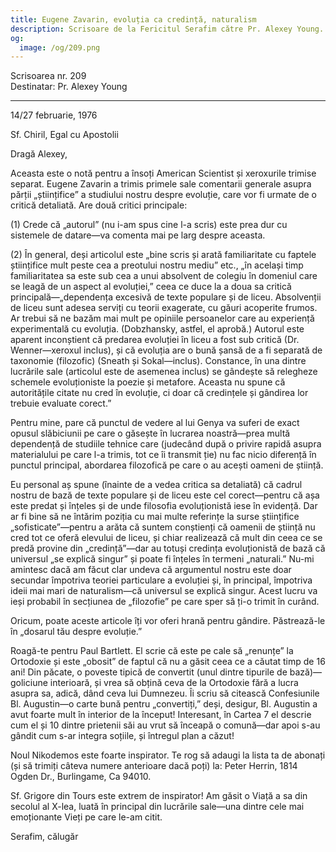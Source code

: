 ```yaml
---
title: Eugene Zavarin, evoluția ca credință, naturalism
description: Scrisoare de la Fericitul Serafim către Pr. Alexey Young.
og:
  image: /og/209.png
---
```


<div style={{textAlign:'right', fontFamily:'monospace'}}>Scrisoarea nr. 209</div>
<div style={{textAlign:'left', fontFamily:'monospace'}}>Destinatar: Pr. Alexey Young</div>

---

14/27 februarie, 1976

Sf. Chiril, Egal cu Apostolii

Dragă Alexey,

Aceasta este o notă pentru a însoți American Scientist și xeroxurile trimise separat. Eugene Zavarin a trimis primele sale comentarii generale asupra părții „științifice” a studiului nostru despre evoluție, care vor fi urmate de o critică detaliată. Are două critici principale:

(1) Crede că „autorul” (nu i-am spus cine l-a scris) este prea dur cu sistemele de datare—va comenta mai pe larg despre aceasta.

(2) În general, deși articolul este „bine scris și arată familiaritate cu faptele științifice mult peste cea a preotului nostru mediu” etc., „în același timp familiaritatea sa este sub cea a unui absolvent de colegiu în domeniul care se leagă de un aspect al evoluției,” ceea ce duce la a doua sa critică principală—„dependența excesivă de texte populare și de liceu. Absolvenții de liceu sunt adesea serviți cu teorii exagerate, cu găuri acoperite frumos. Ar trebui să ne bazăm mai mult pe opiniile persoanelor care au experiență experimentală cu evoluția. (Dobzhansky, astfel, el aprobă.) Autorul este aparent inconștient că predarea evoluției în liceu a fost sub critică (Dr. Wenner—xeroxul inclus), și că evoluția are o bună șansă de a fi separată de taxonomie (filozofic) (Sneath și Sokal—inclus). Constance, în una dintre lucrările sale (articolul este de asemenea inclus) se gândește să relegheze schemele evoluționiste la poezie și metafore. Aceasta nu spune că autoritățile citate nu cred în evoluție, ci doar că credințele și gândirea lor trebuie evaluate corect.”

Pentru mine, pare că punctul de vedere al lui Genya va suferi de exact opusul slăbiciunii pe care o găsește în lucrarea noastră—prea multă dependență de studiile tehnice care (judecând după o privire rapidă asupra materialului pe care l-a trimis, tot ce îi transmit ție) nu fac nicio diferență în punctul principal, abordarea filozofică pe care o au acești oameni de știință.

Eu personal aș spune (înainte de a vedea critica sa detaliată) că cadrul nostru de bază de texte populare și de liceu este cel corect—pentru că așa este predat și înțeles și de unde filosofia evoluționistă iese în evidență. Dar ar fi bine să ne întărim poziția cu mai multe referințe la surse științifice „sofisticate”—pentru a arăta că suntem conștienți că oamenii de știință nu cred tot ce oferă elevului de liceu, și chiar realizează că mult din ceea ce se predă provine din „credință”—dar au totuși credința evoluționistă de bază că universul „se explică singur” și poate fi înțeles în termeni „naturali.” Nu-mi amintesc dacă am făcut clar undeva că argumentul nostru este doar secundar împotriva teoriei particulare a evoluției și, în principal, împotriva ideii mai mari de naturalism—că universul se explică singur. Acest lucru va ieși probabil în secțiunea de „filozofie” pe care sper să ți-o trimit în curând.

Oricum, poate aceste articole îți vor oferi hrană pentru gândire. Păstrează-le în „dosarul tău despre evoluție.”

Roagă-te pentru Paul Bartlett. El scrie că este pe cale să „renunțe” la Ortodoxie și este „obosit” de faptul că nu a găsit ceea ce a căutat timp de 16 ani! Din păcate, o poveste tipică de convertit (unul dintre tipurile de bază)—goliciune interioară, și vrea să obțină ceva de la Ortodoxie fără a lucra asupra sa, adică, dând ceva lui Dumnezeu. Îi scriu să citească Confesiunile Bl. Augustin—o carte bună pentru „convertiți,” deși, desigur, Bl. Augustin a avut foarte mult în interior de la început! Interesant, în Cartea 7 el descrie cum el și 10 dintre prietenii săi au vrut să înceapă o comună—dar apoi s-au gândit cum s-ar integra soțiile, și întregul plan a căzut!

Noul Nikodemos este foarte inspirator. Te rog să adaugi la lista ta de abonați (și să trimiți câteva numere anterioare dacă poți) la: Peter Herrin, 1814 Ogden Dr., Burlingame, Ca 94010.

Sf. Grigore din Tours este extrem de inspirator! Am găsit o Viață a sa din secolul al X-lea, luată în principal din lucrările sale—una dintre cele mai emoționante Vieți pe care le-am citit.

Serafim, călugăr
